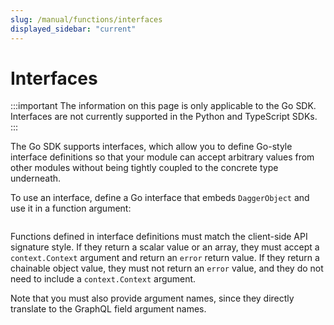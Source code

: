 ```yaml
---
slug: /manual/functions/interfaces
displayed_sidebar: "current"
---
```


# Interfaces

:::important
The information on this page is only applicable to the Go SDK. Interfaces are not currently supported in the Python and TypeScript SDKs.
:::

The Go SDK supports interfaces, which allow you to define Go-style interface
definitions so that your module can accept arbitrary values from other modules
without being tightly coupled to the concrete type underneath.

To use an interface, define a Go interface that embeds `DaggerObject` and use
it in a function argument:

```go file=./snippets/interfaces/go/main.go
```

Functions defined in interface definitions must match the client-side API
signature style. If they return a scalar value or an array, they must accept a
`context.Context` argument and return an `error` return value. If they return a
chainable object value, they must not return an `error` value, and they do not need
to include a `context.Context` argument.

Note that you must also provide argument names, since they directly translate
to the GraphQL field argument names.
